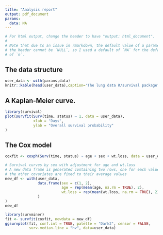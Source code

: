 ```yaml
---
title: "Analysis report"
output: pdf_document
params:
  data: NA
---
```


```r
# For html output, change the header to have "output: html_document".
#
# Note that due to an issue in rmarkdown, the default value of a parameter in
# the header cannot be `NULL`, so I used a default of `NA` for the default value
# of `n`.
```

## The data structure

```r
user_data <- with(params,data)
knitr::kable(head(user_data),caption="The lung data R/survival package")
```

## A Kaplan-Meier curve.

```r
library(survival)
plot(survfit(Surv(time, status) ~ 1, data = user_data),
             xlab = "Days",
             ylab = "Overall survival probability"
)
```

## The Cox model

```r
coxfit <- coxph(Surv(time, status) ~ age + sex + wt.loss, data = user_data)

# Survival curves by sex with adjustment for age and wt.loss
# A new data frame is generated containing two rows, one for each value of sex;
# the other covariates are fixed to their average values
new_df <- with(user_data,
               data.frame(sex = c(1, 2),
                          age = rep(mean(age, na.rm = TRUE), 2),
                          wt.loss = rep(mean(wt.loss, na.rm = TRUE), 2)
               )
)
new_df

library(survminer)
fit <- survfit(coxfit, newdata = new_df)
ggsurvplot(fit, conf.int = TRUE, palette = "Dark2", censor = FALSE,
           surv.median.line = "hv", data=user_data)

```
